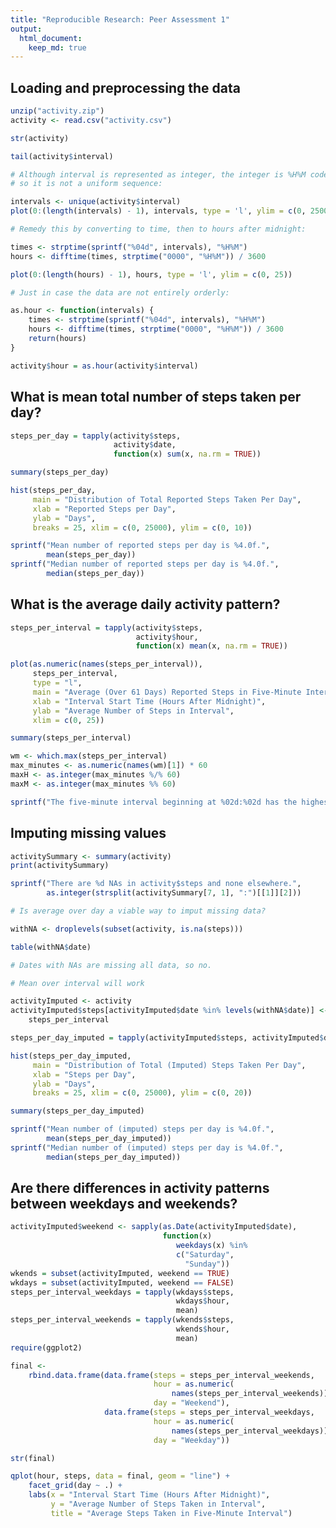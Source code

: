 ```yaml
---
title: "Reproducible Research: Peer Assessment 1"
output: 
  html_document:
    keep_md: true
---
```



## Loading and preprocessing the data

``` r
unzip("activity.zip")
activity <- read.csv("activity.csv")

str(activity)

tail(activity$interval)

# Although interval is represented as integer, the integer is %H%M coded, 
# so it is not a uniform sequence:

intervals <- unique(activity$interval)
plot(0:(length(intervals) - 1), intervals, type = 'l', ylim = c(0, 2500))

# Remedy this by converting to time, then to hours after midnight:

times <- strptime(sprintf("%04d", intervals), "%H%M")
hours <- difftime(times, strptime("0000", "%H%M")) / 3600

plot(0:(length(hours) - 1), hours, type = 'l', ylim = c(0, 25))

# Just in case the data are not entirely orderly:

as.hour <- function(intervals) {
    times <- strptime(sprintf("%04d", intervals), "%H%M")
    hours <- difftime(times, strptime("0000", "%H%M")) / 3600
    return(hours)
}

activity$hour = as.hour(activity$interval)
```

## What is mean total number of steps taken per day?

``` r
steps_per_day = tapply(activity$steps, 
                       activity$date, 
                       function(x) sum(x, na.rm = TRUE))

summary(steps_per_day)

hist(steps_per_day, 
     main = "Distribution of Total Reported Steps Taken Per Day", 
     xlab = "Reported Steps per Day", 
     ylab = "Days", 
     breaks = 25, xlim = c(0, 25000), ylim = c(0, 10))

sprintf("Mean number of reported steps per day is %4.0f.", 
        mean(steps_per_day))
sprintf("Median number of reported steps per day is %4.0f.",
        median(steps_per_day))
```

## What is the average daily activity pattern?

``` r
steps_per_interval = tapply(activity$steps, 
                            activity$hour, 
                            function(x) mean(x, na.rm = TRUE))

plot(as.numeric(names(steps_per_interval)), 
     steps_per_interval, 
     type = "l", 
     main = "Average (Over 61 Days) Reported Steps in Five-Minute Interval", 
     xlab = "Interval Start Time (Hours After Midnight)", 
     ylab = "Average Number of Steps in Interval",
     xlim = c(0, 25))

summary(steps_per_interval)

wm <- which.max(steps_per_interval)
max_minutes <- as.numeric(names(wm)[1]) * 60
maxH <- as.integer(max_minutes %/% 60)
maxM <- as.integer(max_minutes %% 60)

sprintf("The five-minute interval beginning at %02d:%02d has the highest number of reported steps taken (%3.2f), averaged across the days in the dataset.", maxH, maxM, steps_per_interval[wm])
```

## Imputing missing values

``` r
activitySummary <- summary(activity)
print(activitySummary)

sprintf("There are %d NAs in activity$steps and none elsewhere.",
        as.integer(strsplit(activitySummary[7, 1], ":")[[1]][2]))

# Is average over day a viable way to imput missing data?

withNA <- droplevels(subset(activity, is.na(steps)))

table(withNA$date)

# Dates with NAs are missing all data, so no.

# Mean over interval will work

activityImputed <- activity
activityImputed$steps[activityImputed$date %in% levels(withNA$date)] <-
    steps_per_interval

steps_per_day_imputed = tapply(activityImputed$steps, activityImputed$date, sum)

hist(steps_per_day_imputed, 
     main = "Distribution of Total (Imputed) Steps Taken Per Day", 
     xlab = "Steps per Day", 
     ylab = "Days", 
     breaks = 25, xlim = c(0, 25000), ylim = c(0, 20))

summary(steps_per_day_imputed)

sprintf("Mean number of (imputed) steps per day is %4.0f.", 
        mean(steps_per_day_imputed))
sprintf("Median number of (imputed) steps per day is %4.0f.",
        median(steps_per_day_imputed))
```

## Are there differences in activity patterns between weekdays and weekends?

``` r
activityImputed$weekend <- sapply(as.Date(activityImputed$date), 
                                  function(x) 
                                     weekdays(x) %in% 
                                     c("Saturday", 
                                       "Sunday"))
wkends = subset(activityImputed, weekend == TRUE)
wkdays = subset(activityImputed, weekend == FALSE)
steps_per_interval_weekdays = tapply(wkdays$steps, 
                                     wkdays$hour, 
                                     mean)
steps_per_interval_weekends = tapply(wkends$steps, 
                                     wkends$hour, 
                                     mean)
require(ggplot2)

final <- 
    rbind.data.frame(data.frame(steps = steps_per_interval_weekends, 
                                hour = as.numeric(
                                    names(steps_per_interval_weekends)),
                                day = "Weekend"),
                     data.frame(steps = steps_per_interval_weekdays,
                                hour = as.numeric(
                                    names(steps_per_interval_weekdays)), 
                                day = "Weekday"))

str(final)

qplot(hour, steps, data = final, geom = "line") + 
    facet_grid(day ~ .) + 
    labs(x = "Interval Start Time (Hours After Midnight)", 
         y = "Average Number of Steps Taken in Interval", 
         title = "Average Steps Taken in Five-Minute Interval")
```

